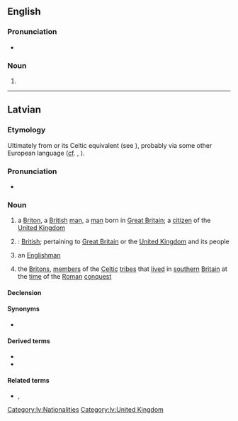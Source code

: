 {{also|Brits}}
==English==
{{wikipedia}}

===Pronunciation===
* {{IPA|/bɹɪts/|lang=en}}

===Noun===
{{head|en|noun plural form}}

# {{plural of|brit|lang=en}}

----

==Latvian==
{{wikipedia|angļi|briti|lang=lv}}

===Etymology===
Ultimately from {{etyl|la|lv}} {{m|la|Brittō}} or its Celtic equivalent (see {{m|en|Brython}}), probably via some other European language ([[cf]]. {{cog|de|Brite}}, {{cog|ru|бритт}}).

===Pronunciation===
* {{audio|lv-riga-brits.ogg|Audio|lang=lv}}

===Noun===
{{lv-noun|m|1st|fem=britiete}}

# a [[Briton]], a [[British]] [[man]], a [[man]] born in [[Great Britain]]; a [[citizen]] of the [[United Kingdom]]
#: {{ux|lv|es esmu '''brits'''|I am a '''British man'''|inline=1}}
# {{lb|lv|genitive plural}}: [[British]]; pertaining to [[Great Britain]] or the [[United Kingdom]] and its people
#: {{ux|lv|'''britu''' armija|the '''British''' army|inline=1}}
#: {{ux|lv|'''Britu''' impērija|the '''British''' Empire|inline=1}}
#: {{ux|lv|'''Britu''' Kolumbija|'''British''' Columbia (Canadian province)|inline=1}}
# {{lb|lv|loosely}} an [[Englishman]]
# {{lb|lv|historical|in the plural}} the [[Briton]]s, [[member]]s of the [[Celtic]] [[tribe]]s that [[live]]d in [[southern]] [[Britain]] at the [[time]] of the [[Roman]] [[conquest]]
#: {{ux|lv|5. gadsimtā pirms mūsu ēras Britu salas iekaroja ķeltu ciltis: '''briti''' un skoti|in the 5th century BC Celtic tribes - the '''Britons''' and the Scots (Gaels) - conquered the British Isles|inline=1}}

====Declension====
{{lv-decl-noun|brit|s|1st}}

====Synonyms====
* {{l|lv|anglis}}

====Derived terms====
* {{l|lv|britisks}}
* {{l|lv|Britu salas}}

====Related terms====
* {{l|lv|Lielbritānija}}, {{l|lv|Britānija}}

[[Category:lv:Nationalities]]
[[Category:lv:United Kingdom]]